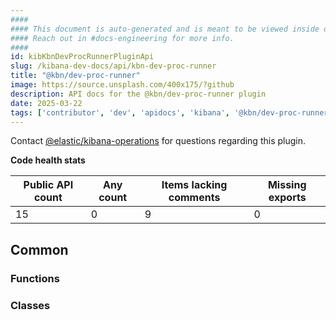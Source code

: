 ```yaml
---
####
#### This document is auto-generated and is meant to be viewed inside our experimental, new docs system.
#### Reach out in #docs-engineering for more info.
####
id: kibKbnDevProcRunnerPluginApi
slug: /kibana-dev-docs/api/kbn-dev-proc-runner
title: "@kbn/dev-proc-runner"
image: https://source.unsplash.com/400x175/?github
description: API docs for the @kbn/dev-proc-runner plugin
date: 2025-03-22
tags: ['contributor', 'dev', 'apidocs', 'kibana', '@kbn/dev-proc-runner']
---
```




Contact [@elastic/kibana-operations](https://github.com/orgs/elastic/teams/kibana-operations) for questions regarding this plugin.

**Code health stats**

| Public API count  | Any count | Items lacking comments | Missing exports |
|-------------------|-----------|------------------------|-----------------|
| 15 | 0 | 9 | 0 |

## Common

### Functions
<DocDefinitionList data={kbnDevProcRunnerObj.common.functions}/>

### Classes
<DocDefinitionList data={kbnDevProcRunnerObj.common.classes}/>

